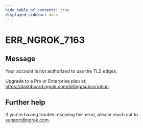 ```yaml
---
hide_table_of_contents: true
displayed_sidebar: docs
---
```



# ERR_NGROK_7163

## Message

Your account is not authorized to use the TLS edges.

Upgrade to a Pro or Enterprise plan at: https://dashboard.ngrok.com/billing/subscription

<ErrorDetails error="err_ngrok_7163" />

## Further help

If you're having trouble resolving this error, please reach out to [support@ngrok.com](mailto:support@ngrok.com?subject=Help%20with%20ERR_NGROK_7163).
